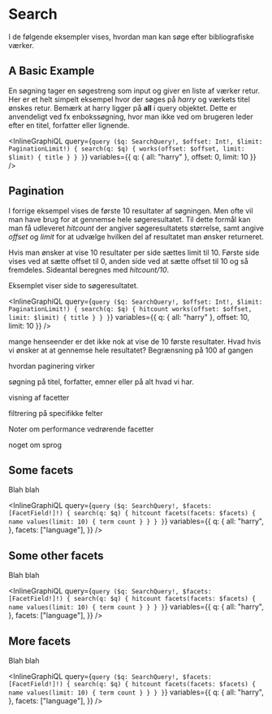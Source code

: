 # Search

I de følgende eksempler vises, hvordan man kan søge efter bibliografiske værker.

## A Basic Example

En søgning tager en søgestreng som input og giver en liste af værker retur.
Her er et helt simpelt eksempel hvor der søges på _harry_ og værkets titel ønskes retur.
Bemærk at harry ligger på **all** i query objektet. Dette er anvendeligt ved fx enbokssøgning,
hvor man ikke ved om brugeren leder efter en titel, forfatter eller lignende.

<InlineGraphiQL
  query={`query ($q: SearchQuery!, $offset: Int!, $limit: PaginationLimit!) {
      search(q: $q) {
        works(offset: $offset, limit: $limit) {
          title
        }
      }
    }`}
  variables={{ q: { all: "harry" }, offset: 0, limit: 10 }}
/>

## Pagination

I forrige eksempel vises de første 10 resultater af søgningen. Men ofte vil man have brug for
at gennemse hele søgeresultatet. Til dette formål kan man få udleveret _hitcount_ der angiver
søgeresultatets størrelse, samt angive _offset_ og _limit_ for at udvælge hvilken del af resultatet
man ønsker returneret.

Hvis man ønsker at vise 10 resultater per side sættes limit til 10. Første side vises ved at sætte
offset til 0, anden side ved at sætte offset til 10 og så fremdeles. Sideantal beregnes med _hitcount/10_.

Eksemplet viser side to søgeresultatet.

<InlineGraphiQL
  query={`query ($q: SearchQuery!, $offset: Int!, $limit: PaginationLimit!) {
      search(q: $q) {
        hitcount
        works(offset: $offset, limit: $limit) {
          title
        }
      }
    }`}
  variables={{ q: { all: "harry" }, offset: 10, limit: 10 }}
/>

mange henseender er det ikke nok at vise de 10 første resultater. Hvad hvis vi ønsker at
at gennemse hele resultatet? Begrænsning på 100 af gangen

hvordan paginering virker

søgning på titel, forfatter, emner eller på alt hvad vi har.

visning af facetter

filtrering på specifikke felter

Noter om performance vedrørende facetter

noget om sprog

## Some facets

Blah blah

<InlineGraphiQL
  query={`query ($q: SearchQuery!, $facets: [FacetField!]!) {
      search(q: $q) {
        hitcount
        facets(facets: $facets) {
          name
          values(limit: 10) {
            term
            count
          }
        }
      }
    }`}
  variables={{
    q: {
      all: "harry",
    },
    facets: ["language"],
  }}
/>

## Some other facets

Blah blah

<InlineGraphiQL
  query={`query ($q: SearchQuery!, $facets: [FacetField!]!) {
      search(q: $q) {
        hitcount
        facets(facets: $facets) {
          name
          values(limit: 10) {
            term
            count
          }
        }
      }
    }`}
  variables={{
    q: {
      all: "harry",
    },
    facets: ["language"],
  }}
/>

## More facets

Blah blah

<InlineGraphiQL
  query={`query ($q: SearchQuery!, $facets: [FacetField!]!) {
      search(q: $q) {
        hitcount
        facets(facets: $facets) {
          name
          values(limit: 10) {
            term
            count
          }
        }
      }
    }`}
  variables={{
    q: {
      all: "harry",
    },
    facets: ["language"],
  }}
/>
